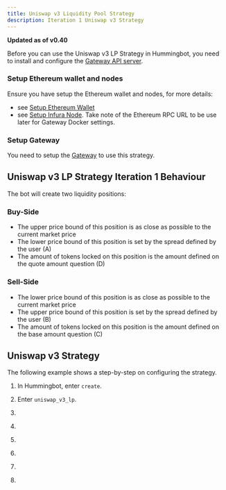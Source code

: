 ```yaml
---
title: Uniswap v3 Liquidity Pool Strategy
description: Iteration 1 Uniswap v3 Strategy
---
```




**Updated as of v0.40**

Before you can use the Uniswap v3 LP Strategy in Hummingbot, you need to install and configure the [Gateway API server](/gateway/installation).

### Setup Ethereum wallet and nodes

Ensure you have setup the Ethereum wallet and nodes, for more details:

- see [Setup Ethereum Wallet](https://docs.hummingbot.io/operation/connect-exchange/#setup-ethereum-wallet)
- see [Setup Infura Node](https://docs.hummingbot.io/operation/connect-exchange/#option-1-infura). Take note of the Ethereum RPC URL to be use later for Gateway Docker settings.

### Setup Gateway

You need to setup the [Gateway](/gateway/installation) to use this strategy.

## Uniswap v3 LP Strategy Iteration 1 Behaviour

The bot will create two liquidity positions:

### Buy-Side

- The upper price bound of this position is as close as possible to the current market price
- The lower price bound of this position is set by the spread defined by the user (A)
- The amount of tokens locked on this position is the amount defined on the quote amount question (D)

### Sell-Side

- The lower price bound of this position is as close as possible to the current market price
- The upper price bound of this position is set by the spread defined by the user (B)
- The amount of tokens locked on this position is the amount defined on the base amount question (C)

## Uniswap v3 Strategy

The following example shows a step-by-step on configuring the strategy.

1. In Hummingbot, enter `create`.

2. Enter `uniswap_v3_lp`.

   <Prompt
     prompt="What is your market making strategy?"
     response=">>> uniswap_v3_lp"
   />

3. <Prompt
     prompt="Enter the pair you would like to provide liquidity to (e.g. WETH-DAI)"
     response=">>> WETH-DAI"
   />

4. <Prompt
     prompt="On which fee tier do you want to provide liquidity on? (LOW/MEDIUM/HIGH)"
     response=">>> Medium"
   />

5. <Prompt
     prompt="How wide apart(in percentage) do you want the lower price to be from the upper price for buy position? (Enter 1 to indicate 1%)"
     response=">>> "
   />

6. <Prompt
     prompt="How wide apart(in percentage) do you want the lower price to be from the upper price for sell position? (Enter 1 to indicate 1%)"
     response=">>> "
   />

7. <Prompt
     prompt="How much of your base token do you want to use?"
     response=">>> "
   />

8. <Prompt
     prompt="How much of your quote token do you want to use?"
     response=">>> "
   />

<Callout
  type="note"
  body=" `Paper_trade` is not applicable for this strategy. Alternatively, you may set up a `kovan_testnet` to help you run some tests without risking funds."
/>
